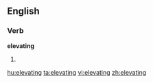 
==English==

===Verb===
'''elevating'''

# {{present participle of|[[elevate]]}}

[[hu:elevating]]
[[ta:elevating]]
[[vi:elevating]]
[[zh:elevating]]